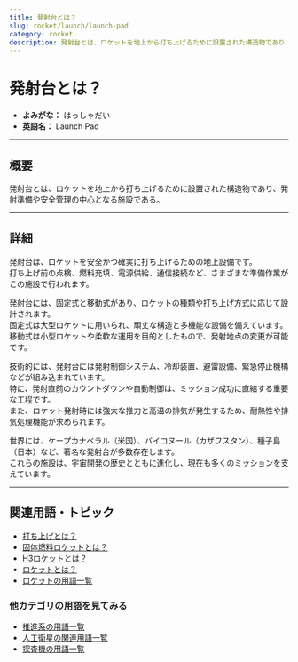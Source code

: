 ```yaml
---
title: 発射台とは？
slug: rocket/launch/launch-pad
category: rocket
description: 発射台とは、ロケットを地上から打ち上げるために設置された構造物であり、発射準備や安全管理の中心となる施設である。
---
```



<Head>
  <script type="application/ld+json">
    {`{
      "@context": "https://schema.org",
      "@type": "DefinedTerm",
      "name": "発射台とは？",
      "inDefinedTermSet": "https://www.space-portal.org",
      "termCode": "rocket/launch/launch-pad",
      "description": "発射台とは、ロケットを地上から打ち上げるために設置された構造物であり、発射準備や安全管理の中心となる施設である。",
      "url": "https://www.space-portal.org/docs/rocket/launch/launch-pad"
    }`}
  </script>
</Head>

# 発射台とは？

- **よみがな：** はっしゃだい  
- **英語名：** Launch Pad  

---

## 概要

発射台とは、ロケットを地上から打ち上げるために設置された構造物であり、発射準備や安全管理の中心となる施設である。

---

## 詳細

発射台は、ロケットを安全かつ確実に打ち上げるための地上設備です。  
打ち上げ前の点検、燃料充填、電源供給、通信接続など、さまざまな準備作業がこの施設で行われます。  

発射台には、固定式と移動式があり、ロケットの種類や打ち上げ方式に応じて設計されます。  
固定式は大型ロケットに用いられ、頑丈な構造と多機能な設備を備えています。  
移動式は小型ロケットや柔軟な運用を目的としたもので、発射地点の変更が可能です。  

技術的には、発射台には発射制御システム、冷却装置、避雷設備、緊急停止機構などが組み込まれています。  
特に、発射直前のカウントダウンや自動制御は、ミッション成功に直結する重要な工程です。  
また、ロケット発射時には強大な推力と高温の排気が発生するため、耐熱性や排気処理機能が求められます。  

世界には、ケープカナベラル（米国）、バイコヌール（カザフスタン）、種子島（日本）など、著名な発射台が多数存在します。  
これらの施設は、宇宙開発の歴史とともに進化し、現在も多くのミッションを支えています。

---

## 関連用語・トピック
  
- [打ち上げとは？](/rocket/launch/launch)  
- [固体燃料ロケットとは？](/rocket/type/solid-rocket)  
- [H3ロケットとは？](/rocket/index/h3-rocket) 
- [ロケットとは？](/rocket/rocket)
- [ロケットの用語一覧](/category/rocket)

### 他カテゴリの用語を見てみる
- [推進系の用語一覧](/category/propulsion)
- [人工衛星の関連用語一覧](/category/satellite)
- [探査機の用語一覧](/category/explorer)